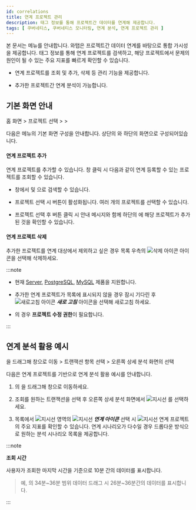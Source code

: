 ```yaml
---
id: correlations
title: 연계 프로젝트 관리
description: 태그 정보를 통해 프로젝트간 데이터를 연계해 제공합니다.
tags: [ 쿠버네티스, 쿠버네티스 모니터링, 연계 분석, 연계 프로젝트 관리 ]
---
```


본 문서는 <Cmdname sid="correlatedProjectManagement" className="uitext" /> 메뉴를 안내합니다. 와탭은 프로젝트간 데이터 연계를 바탕으로 통합 가시성을 제공합니다. 태그 정보를 통해 연계 프로젝트를 검색하고, 해당 프로젝트에서 문제의 원인이 될 수 있는 주요 지표를 빠르게 확인할 수 있습니다. 

* 연계 프로젝트를 조회 및 추가, 삭제 등 관리 기능을 제공합니다.

* 추가한 프로젝트간 연계 분석이 가능합니다.

## 기본 화면 안내

홈 화면 > 프로젝트 선택 > <Cmdname sid="management" className="uitext" /> > <Cmdname sid="correlatedProjectManagement" className="uitext" />

<ImgLang img='k8s-cor-pj-em.png' desc='연계 프로젝트 관리 기본 화면' />

다음은 <Cmdname sid="correlatedProjectManagement" className="uitext" /> 메뉴의 기본 화면 구성을 안내합니다. 상단의 <Cmdname sid="TTL07015" className="uitext" />와 하단의 <Cmdname sid="TTL07016" className="uitext" /> 화면으로 구성되어있습니다.

#### 연계 프로젝트 추가

연계 프로젝트를 추가할 수 있습니다. <Cmdname sid="project_selection" className="uitext" /> 창 클릭 시 다음과 같이 연계 등록할 수 있는 프로젝트를 조회할 수 있습니다. 

<ImgLang img='k8s-cor-pj-add.png' desc='연계 프로젝트 추가' />

* <Cmdname sid="project_selection" className="uitext" /> 창에서 <Cmdname sid="project_code" className="uitext" /> 및 <Cmdname sid="project_name" className="uitext" />으로 검색할 수 있습니다. 

* 프로젝트 선택 시 <Cmdname sid="add" className="uitext" /> 버튼이 활성화됩니다. 여러 개의 프로젝트를 선택할 수 있습니다.

* 프로젝트 선택 후 <Cmdname sid="add" className="uitext" /> 버튼 클릭 시 안내 메시지와 함께 하단의 <Cmdname sid="TTL07016" className="uitext" />에 해당 프로젝트가 추가된 것을 확인할 수 있습니다.

#### 연계 프로젝트 삭제

추가한 프로젝트를 연계 대상에서 제외하고 싶은 경우 <Cmdname sid="TTL07151" className="uitext" /> 목록 우측의 ![삭제 아이콘](/img/ico-trash.svg) <Cmdname sid="delete" className="uitext" /> 아이콘을 선택해 삭제하세요.

:::note 

* 현재 [Server](https://docs.whatap.io/server/introduction), [PostgreSQL](https://docs.whatap.io/postgresql/monitoring-intro), [MySQL](https://docs.whatap.io/mysql/monitoring-intro) 제품을 지원합니다.

* 추가한 연계 프로젝트가 목록에 표시되지 않을 경우 잠시 기다린 후 ![새로고침 아이콘](/img/ic-refresh-w-bg.svg) ***새로 고침*** 아이콘을 선택해 새로고침 하세요.

* <Cmdname sid="delete" className="uitext" />의 경우 <b>프로젝트 수정 권한</b>이 필요합니다.

:::


## 연계 분석 활용 예시

<Cmdname sid="hitmap" className="uitext" />을 드래그해 <Cmdname sid="TTL06209" className="uitext" /> 창으로 이동 > 트랜잭션 항목 선택 > 오른쪽 상세 분석 화면의 <Cmdname sid="table_view" className="uitext" /> 선택

다음은 연계 프로젝트를 기반으로 연계 분석 활용 예시를 안내합니다. 

<ImgLang img='k8s-cor-tbv.png' desc='연계 분석 활용 예시 중 트레이스 분석 sc' />

1. <Cmdname sid="serviceDashboard" className="uitext" />의 <Cmdname sid="hitmap" className="uitext" />을 드래그해 <Cmdname sid="TTL06209" className="uitext" /> 창으로 이동하세요. 

1. 조회를 원하는 트랜잭션을 선택 후 오른쪽 상세 분석 화면에서 ![지시선](/img/char-a.svg) <Cmdname sid="table_view" className="uitext" />를 선택하세요.

1. 목록에서 ![지시선](/img/char-b.svg) 영역의 ![지시선](/img/ic-link.svg) ***연계 아이콘*** 선택 시 ![지시선](/img/char-c.svg) 연계 프로젝트의 주요 지표를 확인할 수 있습니다. 연계 시나리오가 다수일 경우 드롭다운 방식으로 원하는 분석 시나리오 목록을 제공합니다. 

:::note 

**조회 시간**

사용자가 조회한 마지막 시간을 기준으로 10분 간의 데이터를 표시합니다. 

> 예, <Cmdname sid="hitmap" className="uitext" />의 34분~36분 범위 데이터 드래그 시 26분\~36분간의 데이터를 표시합니다.

:::
